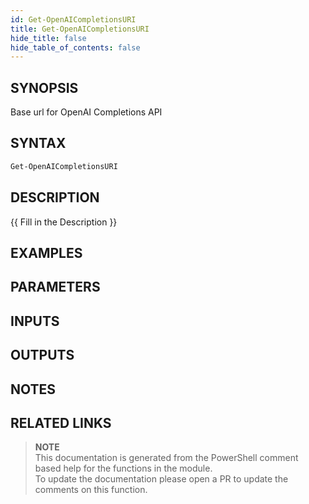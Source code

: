```yaml
---
id: Get-OpenAICompletionsURI
title: Get-OpenAICompletionsURI
hide_title: false
hide_table_of_contents: false
---
```


## SYNOPSIS

Base url for OpenAI Completions API

## SYNTAX

```powershell
Get-OpenAICompletionsURI
```

## DESCRIPTION

{{ Fill in the Description }}

## EXAMPLES

## PARAMETERS

## INPUTS

## OUTPUTS

## NOTES

## RELATED LINKS

> **NOTE**  
> This documentation is generated from the PowerShell comment based help for the functions in the module.  
> To update the documentation please open a PR to update the comments on this function.
